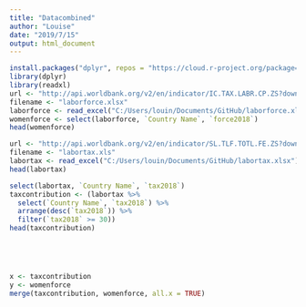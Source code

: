 ```yaml
---
title: "Datacombined"
author: "Louise"
date: "2019/7/15"
output: html_document
---
```

```r
install.packages("dplyr", repos = "https://cloud.r-project.org/package=dplyr")
library(dplyr)
library(readxl)
url <- "http://api.worldbank.org/v2/en/indicator/IC.TAX.LABR.CP.ZS?downloadformat=csv"
filename <- "laborforce.xlsx"
laborforce <- read_excel("C:/Users/louin/Documents/GitHub/laborforce.xlsx")
womenforce <- select(laborforce, `Country Name`, `force2018`)
head(womenforce)

url <- "http://api.worldbank.org/v2/en/indicator/SL.TLF.TOTL.FE.ZS?downloadformat=csv"
filename <- "labortax.xls"
labortax <- read_excel("C:/Users/louin/Documents/GitHub/labortax.xlsx")
head(labortax)

select(labortax, `Country Name`, `tax2018`)
taxcontribution <- (labortax %>%
  select(`Country Name`, `tax2018`) %>%
  arrange(desc(`tax2018`)) %>%
  filter(`tax2018` >= 30)) 
head(taxcontribution)





x <- taxcontribution
y <- womenforce
merge(taxcontribution, womenforce, all.x = TRUE)
```






